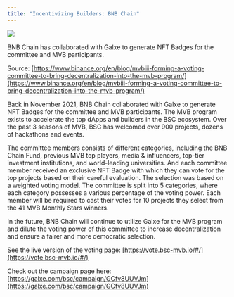 ```yaml
---
title: "Incentivizing Builders: BNB Chain"
---
```


![](/images/case-studies/bnb-chain-case-study-banner-2-76fe51abeb1cf8163657a3306cbec9c9.png)

BNB Chain has collaborated with Galxe to generate NFT Badges for the committee and MVB participants.

Source: [https://www.binance.org/en/blog/mvbiii-forming-a-voting-committee-to-bring-decentralization-into-the-mvb-program/](https://www.binance.org/en/blog/mvbiii-forming-a-voting-committee-to-bring-decentralization-into-the-mvb-program/)

Back in November 2021, BNB Chain collaborated with Galxe to generate NFT Badges for the committee and MVB participants. The MVB program exists to accelerate the top dApps and builders in the BSC ecosystem. Over the past 3 seasons of MVB, BSC has welcomed over 900 projects, dozens of hackathons and events.

The committee members consists of different categories, including the BNB Chain Fund, previous MVB top players, media & influencers, top-tier investment institutions, and world-leading universities. And each committee member received an exclusive NFT Badge with which they can vote for the top projects based on their careful evaluation. The selection was based on a weighted voting model. The committee is split into 5 categories, where each category possesses a various percentage of the voting power. Each member will be required to cast their votes for 10 projects they select from the 41 MVB Monthly Stars winners.

In the future, BNB Chain will continue to utilize Galxe for the MVB program and dilute the voting power of this committee to increase decentralization and ensure a fairer and more democratic selection.

See the live version of the voting page: [https://vote.bsc-mvb.io/#/](https://vote.bsc-mvb.io/#/)

Check out the campaign page here: [https://galxe.com/bsc/campaign/GCfv8UUVJm](https://galxe.com/bsc/campaign/GCfv8UUVJm)